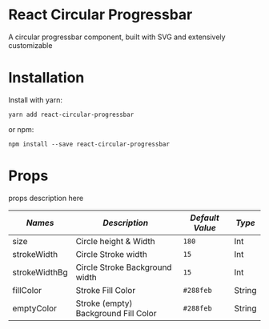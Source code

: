 
<Meta title="Getting Started" component={Basic}/>

# React Circular Progressbar

A circular progressbar component, built with SVG and extensively customizable

<Preview>
  <Story name="Introduction">
	  <Basic></Basic>
  </Story>
</Preview>


# Installation
<Story name="Installation"></Story>

Install with yarn:
```
yarn add react-circular-progressbar
```
or npm:
```
npm install --save react-circular-progressbar
```

# Props
<Story name="Props"></Story>

props description here

| *Names* | *Description* | *Default Value*  | *Type* |
| ------ | ------ | ------ | ------ |
| size | Circle height & Width | `180` | Int |
| strokeWidth | Circle Stroke width |  `15`  | Int |
| strokeWidthBg | Circle Stroke Background width |  `15`  | Int |
| fillColor | Stroke Fill Color |  `#288feb`  | String |
| emptyColor | Stroke (empty) Background Fill Color |  `#288feb`  | String |